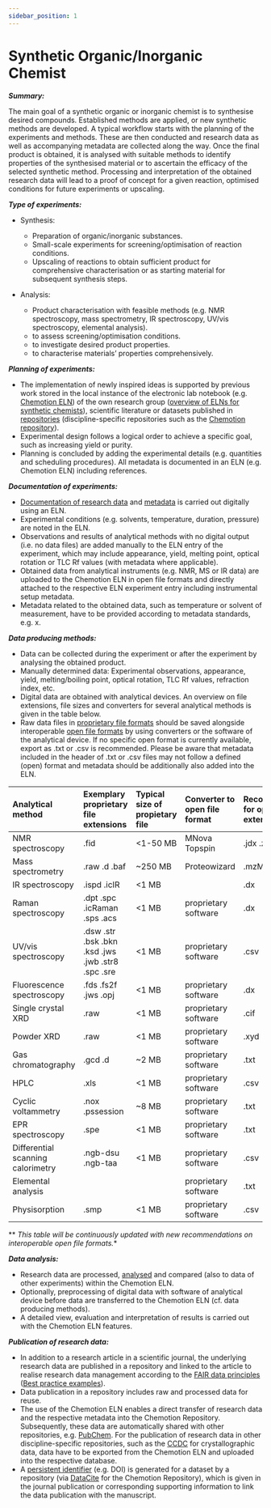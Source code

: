 ```yaml
---
sidebar_position: 1
---
```


# Synthetic Organic/Inorganic Chemist

***Summary:***

The main goal of a synthetic organic or inorganic chemist is to synthesise desired compounds. Established methods are applied, or new synthetic methods are developed. A typical workflow starts with the planning of the experiments and methods. These are then conducted and research data as well as accompanying metadata are collected along the way. Once the final product is obtained, it is analysed with suitable methods to identify properties of the synthesised material or to ascertain the efficacy of the selected synthetic method. Processing and interpretation of the obtained research data will lead to a proof of concept for a given reaction, optimised conditions for future experiments or upscaling.

***Type of experiments:***

- Synthesis: 
    - Preparation of organic/inorganic substances.
    - Small-scale experiments for screening/optimisation of reaction conditions.
    - Upscaling of reactions to obtain sufficient product for comprehensive characterisation or as starting material for subsequent synthesis steps.


- Analysis:
    - Product characterisation with feasible methods (e.g. NMR spectroscopy, mass spectrometry, IR spectroscopy, UV/vis spectroscopy, elemental analysis).
    - to assess screening/optimisation conditions.
    - to investigate desired product properties.
    - to characterise materials’ properties comprehensively.

***Planning of experiments:***

- The implementation of newly inspired ideas is supported by previous work stored in the local instance of the electronic lab notebook (e.g. [Chemotion ELN](https://www.chemotion.net/chemotionsaurus/index.html)) of the own research group ([overview of ELNs for synthetic chemists](/docs/Topics%20and%20Concepts/ELN)), scientific literature or datasets published in [repositories](/docs/Topics%20and%20Concepts/Repositories) (discipline-specific repositories such as the [Chemotion repository](https://www.chemotion-repository.net/welcome)).
- Experimental design follows a logical order to achieve a specific goal, such as increasing yield or purity.
- Planning is concluded by adding the experimental details (e.g. quantities and scheduling procedures). All metadata is documented in an ELN (e.g. Chemotion ELN) including references.

***Documentation of experiments:***

- [Documentation of research data](/docs/Problems/Data%20Documentation) and [metadata](/docs/Topics%20and%20Concepts/Metadata) is carried out digitally using an ELN.
- Experimental conditions (e.g. solvents, temperature, duration, pressure) are noted in the ELN.
- Observations and results of analytical methods with no digital output (i.e. no data files) are added manually to the ELN entry of the experiment, which may include appearance, yield, melting point, optical rotation or TLC Rf values (with metadata where applicable).
- Obtained data from analytical instruments (e.g. NMR, MS or IR data) are uploaded to the Chemotion ELN in open file formats and directly attached to the respective ELN experiment entry including instrumental setup metadata.
- Metadata related to the obtained data, such as temperature or solvent of measurement, have to be provided according to metadata standards, e.g. x.

***Data producing methods:***

- Data can be collected during the experiment or after the experiment by analysing the obtained product.
- Manually determined data: Experimental observations, appearance, yield, melting/boiling point, optical rotation, TLC Rf values, refraction index, etc.
- Digital data are obtained with analytical devices. An overview on file extensions, file sizes and converters for several analytical methods is given in the table below.
- Raw data files in [proprietary file formats](/docs/Topics%20and%20Concepts/Data%20format%20standards) should be saved alongside interoperable [open file formats](/docs/Topics%20and%20Concepts/Data%20format%20standards) by using converters or the software of the analytical device. If no specific open format is currently available, export as .txt or .csv is recommended. Please be aware that metadata included in the header of .txt or .csv files may not follow a defined (open) format and metadata should be additionally also added into the ELN.

|Analytical method|Exemplary proprietary file extensions|Typical size of propietary file|Converter to open file format|Recommendation for open file extension*|File size of open format|
|:------------|:-----------------|:--------|:--------|:------------|:--------------|
|NMR spectroscopy|.fid|<1-50 MB|MNova  Topspin|.jdx  .zip|~1 MB|
|Mass spectrometry|.raw   .d   .baf|~250 MB|Proteowizard|.mzML|~250 MB|
|IR spectroscopy|.ispd .icIR|<1 MB| |.dx|<1 MB|
|Raman spectroscopy|.dpt   .spc  .icRaman  .sps  .acs|<1 MB|proprietary software|.dx|<1 MB|
|UV/vis spectroscopy|.dsw   .str   .bsk   .bkn   .ksd   .jws   .jwb   .str8   .spc   .sre|<1 MB|proprietary software|.csv|<1 MB|
|Fluorescence spectroscopy|.fds   .fs2f   .jws   .opj|<1 MB|proprietary software|.dx|<1 MB|
|Single crystal XRD|.raw|<1 MB|proprietary software|.cif|<1 MB|
|Powder XRD|.raw|<1 MB|proprietary software|.xyd|<1 MB|
|Gas chromatography|.gcd   .d|~2 MB|proprietary software|.txt|<1 MB|
|HPLC|.xls|<1 MB|proprietary software|.csv|<1 MB|
|Cyclic voltammetry|.nox   .pssession|~8 MB|proprietary software|.txt|<1 MB|
|EPR spectroscopy|.spe|<1 MB|proprietary software|.txt|<1 MB|
|Differential scanning calorimetry|.ngb-dsu   .ngb-taa|<1 MB|proprietary software|.csv|<1 MB|
|Elemental analysis| | |proprietary software|.txt|<1 MB|
|Physisorption|.smp|<1 MB|proprietary software|.csv|<1 MB|

** *This table will be continuously updated with new recommendations on interoperable open file formats.**

***Data analysis:***

- Research data are processed, [analysed](/docs/Problems/Data%20analysis) and compared (also to data of other experiments) within the Chemotion ELN.
- Optionally, preprocessing of digital data with software of analytical device before data are transferred to the Chemotion ELN (cf. data producing methods).
- A detailed view, evaluation and interpretation of results is carried out with the Chemotion ELN features.

***Publication of research data:***

- In addition to a research article in a scientific journal, the underlying research data are published in a repository and linked to the article to realise research data management according to the [FAIR data principles](/docs/Topics%20and%20Concepts/FAIR%20data%20principles) ([Best practice examples](/docs/Topics%20and%20Concepts/Best%20practice)).
- Data publication in a repository includes raw and processed data for reuse.
- The use of the Chemotion ELN enables a direct transfer of research data and the respective metadata into the Chemotion Repository. Subsequently, these data are automatically shared with other repositories, e.g. [PubChem](https://pubchem.ncbi.nlm.nih.gov/). For the publication of research data in other discipline-specific repositories, such as the [CCDC](https://www.ccdc.cam.ac.uk/) for crystallographic data, data have to be exported from the Chemotion ELN and uploaded into the respective database.
- A [persistent identifier](/docs/Topics%20and%20Concepts/PID) (e.g. DOI) is generated for a dataset by a repository (via [DataCite](https://datacite.org/) for the Chemotion Repository), which is given in the journal publication or corresponding supporting information to link the data publication with the manuscript.
